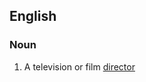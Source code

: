 {{also|Helmer}}
==English==

===Noun===
{{en-noun}}

# {{context|US}} A television or film [[director]]
